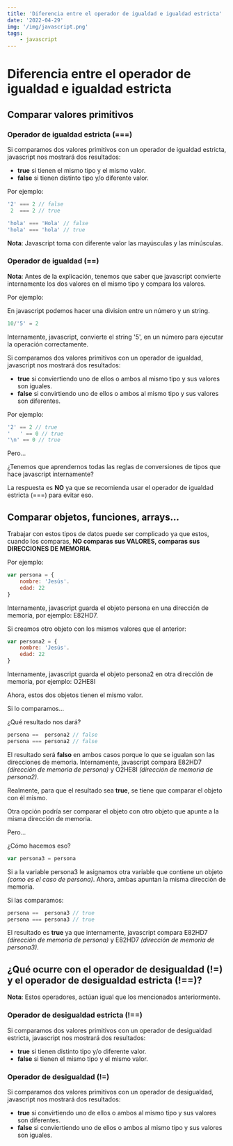 ```yaml
---
title: 'Diferencia entre el operador de igualdad e igualdad estricta'
date: '2022-04-29'
img: '/img/javascript.png'
tags:
    - javascript
---
```


# Diferencia entre el operador de igualdad e igualdad estricta

## Comparar valores primitivos

### Operador de igualdad estricta (===)

Si comparamos dos valores primitivos con un operador de igualdad estricta, javascript nos mostrará dos resultados:
- **true** si tienen el mismo tipo y el mismo valor.
- **false** si tienen distinto tipo y/o diferente valor.

Por ejemplo:

```javascript
'2' === 2 // false
 2  === 2 // true

'hola' === 'Hola' // false
'hola' === 'hola' // true
```

**Nota**: Javascript toma con diferente valor las mayúsculas y las minúsculas.

### Operador de igualdad (==)

**Nota**: Antes de la explicación, tenemos que saber que javascript convierte internamente los dos valores en el mismo tipo y compara los valores. 

Por ejemplo:

En javascript podemos hacer una division entre un número y un string.

```javascript
10/'5' = 2
```
Internamente, javascript, convierte el string '5', en un número para ejecutar la operación correctamente.


Si comparamos dos valores primitivos con un operador de igualdad, javascript nos mostrará dos resultados:
- **true** si conviertiendo uno de ellos o ambos al mismo tipo y sus valores son iguales.
- **false** si convirtiendo uno de ellos o ambos al mismo tipo y sus valores son diferentes.

Por ejemplo: 

```javascript
'2' == 2 // true
'   ' == 0 // true
'\n' == 0 // true
```

Pero... 

¿Tenemos que aprendernos todas las reglas de conversiones de tipos que hace javascript internamente?

La respuesta es **NO** ya que se recomienda usar el operador de igualdad estricta (===) para evitar eso.

## Comparar objetos, funciones, arrays...

Trabajar con estos tipos de datos puede ser complicado ya que estos, cuando los comparas, **NO comparas sus VALORES, comparas sus DIRECCIONES DE MEMORIA**.

Por ejemplo:

```javascript
var persona = {
    nombre: 'Jesús'.
    edad: 22
}
```

Internamente, javascript guarda el objeto persona en una dirección de memoria, por ejemplo: E82HD7.

Si creamos otro objeto con los mismos valores que el anterior:

```javascript
var persona2 = {
    nombre: 'Jesús'.
    edad: 22
}
```
Internamente, javascript guarda el objeto persona2 en otra dirección de memoria, por ejemplo: O2HE8I

Ahora, estos dos objetos tienen el mismo valor. 

Si lo comparamos...

¿Qué resultado nos dará?

```javascript
persona ==  persona2 // false
persona === persona2 // false
```
El resultado será **falso** en ambos casos porque lo que se igualan son las direcciones de memoria. Internamente, javascript compara E82HD7 *(dirección de memoria de persona)* y O2HE8I *(dirección de memoria de persona2)*.

Realmente, para que el resultado sea **true**, se tiene que comparar el objeto con él mismo.

Otra opción podría ser comparar el objeto con otro objeto que apunte a la misma dirección de memoria.

Pero... 

¿Cómo hacemos eso?

```javascript
var persona3 = persona
```

Si a la variable persona3 le asignamos otra variable que contiene un objeto *(como es el caso de persona)*. Ahora, ambas apuntan la misma dirección de memoria.

Si las comparamos:

```javascript
persona ==  persona3 // true
persona === persona3 // true
```

El resultado es **true** ya que internamente, javascript compara E82HD7 *(dirección de memoria de persona)* y E82HD7 *(dirección de memoria de persona3)*.

## ¿Qué ocurre con el operador de desigualdad (!=) y el operador de desigualdad estricta (!==)?

**Nota**: Estos operadores, actúan igual que los mencionados anteriormente.

### Operador de desigualdad estricta (!==)

Si comparamos dos valores primitivos con un operador de desigualdad estricta, javascript nos mostrará dos resultados:
- **true** si tienen distinto tipo y/o diferente valor.
- **false** si tienen el mismo tipo y el mismo valor.

### Operador de desigualdad (!=)

Si comparamos dos valores primitivos con un operador de desigualdad, javascript nos mostrará dos resultados:
- **true** si convirtiendo uno de ellos o ambos al mismo tipo y sus valores son diferentes.
- **false** si conviertiendo uno de ellos o ambos al mismo tipo y sus valores son iguales.
